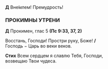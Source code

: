 **Д** Вне́млем! Премудрость! 

### ПРОКИМНЫ УТРЕНИ

**Д** Прокимен, глас 5 **(Пс 9:33, 37, 2)**

Восстань, Господи! Простри руку, Боже! **/**  
Господь − Царь во веки веков.

**Стих** Всем сердцем я славлю Тебя, Господи,  
возвещаю Твои чудеса.

